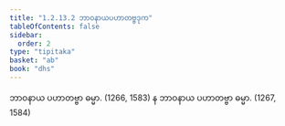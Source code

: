 ```yaml
---
title: "1.2.13.2 ဘာဝနာယပဟာတဗ္ဗဒုက"
tableOfContents: false
sidebar:
  order: 2
type: "tipitaka"
basket: "ab"
book: "dhs"
---
```



<DynamicBreadcrumb />

<Division number="106" book="dhs" e="ch" v="29" p="13">

<Paragraph number="247" book="dhs">
ဘာဝနာယ ပဟာတဗ္ဗာ ဓမ္မာ. (<Emphasis>1266, 1583</Emphasis>)
</Paragraph>

<Paragraph number="248" book="dhs">
န ဘာဝနာယ ပဟာတဗ္ဗာ ဓမ္မာ. (<Emphasis>1267, 1584</Emphasis>)
</Paragraph>
</Division>